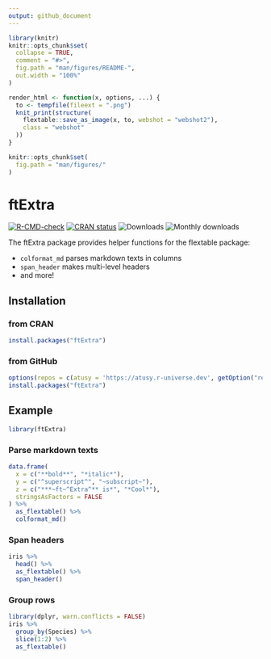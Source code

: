 ```yaml
---
output: github_document
---
```


<!-- README.md is generated from README.Rmd. Please edit that file -->

```r
library(knitr)
knitr::opts_chunk$set(
  collapse = TRUE,
  comment = "#>",
  fig.path = "man/figures/README-",
  out.width = "100%"
)

render_html <- function(x, options, ...) {
  to <- tempfile(fileext = ".png")
  knit_print(structure(
    flextable::save_as_image(x, to, webshot = "webshot2"),
    class = "webshot"
  ))
}

knitr::opts_chunk$set(
  fig.path = "man/figures/"
)
```

# ftExtra

<!-- badges: start -->
[![R-CMD-check](https://github.com/atusy/ftExtra/actions/workflows/R-CMD-check.yaml/badge.svg)](https://github.com/atusy/ftExtra/actions/workflows/R-CMD-check.yaml)
[![CRAN status](https://www.r-pkg.org/badges/version/ftExtra)](https://CRAN.R-project.org/package=ftExtra)
![Downloads](https://cranlogs.r-pkg.org/badges/grand-total/ftExtra)
![Monthly downloads](https://cranlogs.r-pkg.org/badges/ftExtra)
<!-- badges: end -->

The ftExtra package provides helper functions for the flextable package: 

* `colformat_md` parses markdown texts in columns
* `span_header` makes multi-level headers
* and more!

## Installation

### from CRAN

``` r
install.packages("ftExtra")
```

### from GitHub

``` r
options(repos = c(atusy = 'https://atusy.r-universe.dev', getOption("repos")))
install.packages("ftExtra")
```

## Example

```r
library(ftExtra)
```

### Parse markdown texts

```r
data.frame(
  x = c("**bold**", "*italic*"),
  y = c("^superscript^", "~subscript~"),
  z = c("***~ft~^Extra^** is*", "*Cool*"),
  stringsAsFactors = FALSE
) %>%
  as_flextable() %>%
  colformat_md()
```


### Span headers

```r
iris %>%
  head() %>%
  as_flextable() %>%
  span_header()
```

### Group rows

```r
library(dplyr, warn.conflicts = FALSE)
iris %>%
  group_by(Species) %>%
  slice(1:2) %>%
  as_flextable()
```
